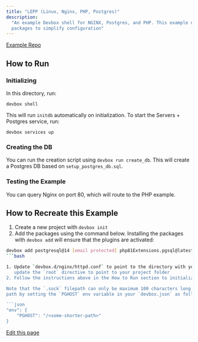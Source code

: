 ```yaml
---
title: "LEPP (Linux, Nginx, PHP, Postgres)"
description:
  "An example Devbox shell for NGINX, Postgres, and PHP. This example uses Devbox Plugins for all 3
  packages to simplify configuration"
---
```


[Example Repo](https://github.com/jetify-com/devbox/tree/main/examples/stacks/lepp-stack)

## How to Run[​](#how-to-run "Direct link to How to Run")

### Initializing[​](#initializing "Direct link to Initializing")

In this directory, run:

`devbox shell`

This will run `initdb` automatically on initialization. To start the Servers + Postgres service,
run:

`devbox services up`

### Creating the DB[​](#creating-the-db "Direct link to Creating the DB")

You can run the creation script using `devbox run create_db`. This will create a Postgres DB based
on `setup_postgres_db.sql`.

### Testing the Example[​](#testing-the-example "Direct link to Testing the Example")

You can query Nginx on port 80, which will route to the PHP example.

## How to Recreate this Example[​](#how-to-recreate-this-example "Direct link to How to Recreate this Example")

1. Create a new project with `devbox init`
2. Add the packages using the command below. Installing the packages with `devbox add` will ensure
   that the plugins are activated:

```bash
devbox add postgresql@14 [email protected] php81Extensions.pgsql@latest [email protected]
```bash

1. Update `devbox.d/nginx/httpd.conf` to point to the directory with your PHP files. You'll need to
   update the `root` directive to point to your project folder
2. Follow the instructions above in the How to Run section to initialize your project.

Note that the `.sock` filepath can only be maximum 100 characters long. You can point to a different
path by setting the `PGHOST` env variable in your `devbox.json` as follows:

```json
"env": {
    "PGHOST": "/<some-shorter-path>"
}
```

[Edit this page](https://github.com/jetify-com/devbox/tree/main/docs/app/docs/devbox-examples/stacks/lepp.md)
